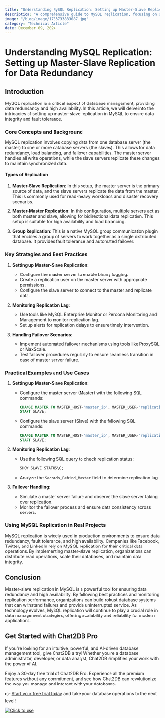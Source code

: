 ```yaml
---
title: "Understanding MySQL Replication: Setting up Master-Slave Replication for Data Redundancy"
description: "A comprehensive guide to MySQL replication, focusing on setting up master-slave replication for data redundancy and high availability."
image: "/blog/image/1733733833087.jpg"
category: "Technical Article"
date: December 09, 2024
---
```


# Understanding MySQL Replication: Setting up Master-Slave Replication for Data Redundancy

## Introduction
MySQL replication is a critical aspect of database management, providing data redundancy and high availability. In this article, we will delve into the intricacies of setting up master-slave replication in MySQL to ensure data integrity and fault tolerance.

### Core Concepts and Background
MySQL replication involves copying data from one database server (the master) to one or more database servers (the slaves). This allows for data redundancy, load balancing, and failover capabilities. The master server handles all write operations, while the slave servers replicate these changes to maintain synchronized data.

#### Types of Replication
1. **Master-Slave Replication**: In this setup, the master server is the primary source of data, and the slave servers replicate the data from the master. This is commonly used for read-heavy workloads and disaster recovery scenarios.

2. **Master-Master Replication**: In this configuration, multiple servers act as both master and slave, allowing for bidirectional data replication. This setup is suitable for high availability and load balancing.

3. **Group Replication**: This is a native MySQL group communication plugin that enables a group of servers to work together as a single distributed database. It provides fault tolerance and automated failover.

### Key Strategies and Best Practices
1. **Setting up Master-Slave Replication**:
   - Configure the master server to enable binary logging.
   - Create a replication user on the master server with appropriate permissions.
   - Configure the slave server to connect to the master and replicate data.

2. **Monitoring Replication Lag**:
   - Use tools like MySQL Enterprise Monitor or Percona Monitoring and Management to monitor replication lag.
   - Set up alerts for replication delays to ensure timely intervention.

3. **Handling Failover Scenarios**:
   - Implement automated failover mechanisms using tools like ProxySQL or MaxScale.
   - Test failover procedures regularly to ensure seamless transition in case of master server failure.

### Practical Examples and Use Cases
1. **Setting up Master-Slave Replication**:
   - Configure the master server (Master) with the following SQL commands:
     ```sql
     CHANGE MASTER TO MASTER_HOST='master_ip', MASTER_USER='replication_user', MASTER_PASSWORD='password';
     START SLAVE;
     ```
   - Configure the slave server (Slave) with the following SQL commands:
     ```sql
     CHANGE MASTER TO MASTER_HOST='master_ip', MASTER_USER='replication_user', MASTER_PASSWORD='password';
     START SLAVE;
     ```

2. **Monitoring Replication Lag**:
   - Use the following SQL query to check replication status:
     ```sql
     SHOW SLAVE STATUS\G;
     ```
   - Analyze the `Seconds_Behind_Master` field to determine replication lag.

3. **Failover Handling**:
   - Simulate a master server failure and observe the slave server taking over replication.
   - Monitor the failover process and ensure data consistency across servers.

### Using MySQL Replication in Real Projects
MySQL replication is widely used in production environments to ensure data redundancy, fault tolerance, and high availability. Companies like Facebook, Twitter, and LinkedIn rely on MySQL replication for their critical data operations. By implementing master-slave replication, organizations can distribute read operations, scale their databases, and maintain data integrity.

## Conclusion
Master-slave replication in MySQL is a powerful tool for ensuring data redundancy and high availability. By following best practices and monitoring replication performance, organizations can build robust database systems that can withstand failures and provide uninterrupted service. As technology evolves, MySQL replication will continue to play a crucial role in data management strategies, offering scalability and reliability for modern applications.

## Get Started with Chat2DB Pro

If you're looking for an intuitive, powerful, and AI-driven database management tool, give Chat2DB a try! Whether you're a database administrator, developer, or data analyst, Chat2DB simplifies your work with the power of AI.

Enjoy a 30-day free trial of Chat2DB Pro. Experience all the premium features without any commitment, and see how Chat2DB can revolutionize the way you manage and interact with your databases.

👉 [Start your free trial today](https://chat2db.ai/pricing) and take your database operations to the next level!


[![Click to use](/image/blog/bg/chat2db.jpg)](https://chat2db.ai/)
